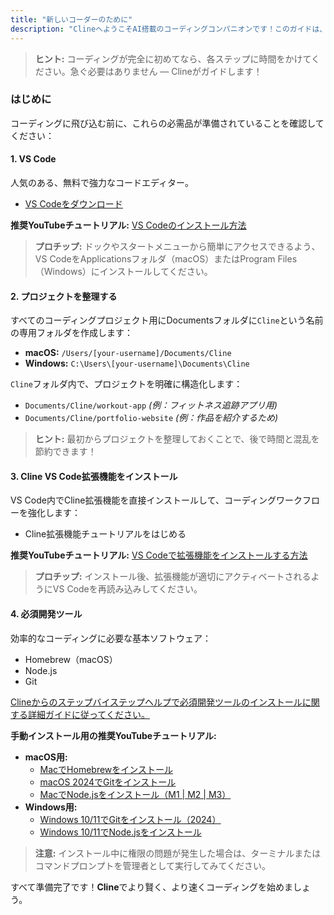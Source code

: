 ```yaml
---
title: "新しいコーダーのために"
description: "ClineへようこそAI搭載のコーディングコンパニオンです！このガイドは、開発環境を迅速にセットアップし、コーディングの旅を簡単に始めるのに役立ちます。"
---
```


> **ヒント:** コーディングが完全に初めてなら、各ステップに時間をかけてください。急ぐ必要はありません — Clineがガイドします！

### はじめに

コーディングに飛び込む前に、これらの必需品が準備されていることを確認してください：

#### 1. **VS Code**

人気のある、無料で強力なコードエディター。

-   [<u>VS Codeをダウンロード</u>](https://code.visualstudio.com/)

**推奨YouTubeチュートリアル:** [<u>VS Codeのインストール方法</u>](https://www.youtube.com/watch?v=MlIzFUI1QGA)

> **プロチップ:** ドックやスタートメニューから簡単にアクセスできるよう、VS CodeをApplicationsフォルダ（macOS）またはProgram Files（Windows）にインストールしてください。

#### 2. **プロジェクトを整理する**

すべてのコーディングプロジェクト用にDocumentsフォルダに`Cline`という名前の専用フォルダを作成します：

-   **macOS:** `/Users/[your-username]/Documents/Cline`
-   **Windows:** `C:\Users\[your-username]\Documents\Cline`

`Cline`フォルダ内で、プロジェクトを明確に構造化します：

-   `Documents/Cline/workout-app` _(例：フィットネス追跡アプリ用)_
-   `Documents/Cline/portfolio-website` _(例：作品を紹介するため)_

> **ヒント:** 最初からプロジェクトを整理しておくことで、後で時間と混乱を節約できます！

#### 3. **Cline VS Code拡張機能をインストール**

VS Code内でCline拡張機能を直接インストールして、コーディングワークフローを強化します：

-   Cline拡張機能チュートリアルをはじめる

**推奨YouTubeチュートリアル:** [<u>VS Codeで拡張機能をインストールする方法</u>](https://www.youtube.com/watch?v=E7trgwZa-mk)

> **プロチップ:** インストール後、拡張機能が適切にアクティベートされるようにVS Codeを再読み込みしてください。

#### 4. **必須開発ツール**

効率的なコーディングに必要な基本ソフトウェア：

-   Homebrew（macOS）
-   Node.js
-   Git

[<u>Clineからのステップバイステップヘルプで必須開発ツールのインストールに関する詳細ガイドに従ってください。</u>](https://docs.cline.bot/getting-started/installing-dev-essentials#installing-dev-essentials)

**手動インストール用の推奨YouTubeチュートリアル:**

-   **macOS用:**
    -   [<u>MacでHomebrewをインストール</u>](https://www.youtube.com/watch?v=hwGNgVbqasc)
    -   [<u>macOS 2024でGitをインストール</u>](https://www.youtube.com/watch?v=B4qsvQ5IqWk)
    -   [<u>MacでNode.jsをインストール（M1 | M2 | M3）</u>](https://www.youtube.com/watch?v=I8H4wolRFBk)
-   **Windows用:**
    -   [<u>Windows 10/11でGitをインストール（2024）</u>](https://www.youtube.com/watch?v=yjxv1HuRQy0)
    -   [<u>Windows 10/11でNode.jsをインストール</u>](https://www.youtube.com/watch?v=uCgAuOYpJd0)

> **注意:** インストール中に権限の問題が発生した場合は、ターミナルまたはコマンドプロンプトを管理者として実行してみてください。

すべて準備完了です！**Cline**でより賢く、より速くコーディングを始めましょう。
